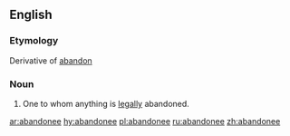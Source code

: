 ==English==

===Etymology===
Derivative of [[abandon]]

===Noun===
{{en-noun}}

# {{law}} One to whom anything is [[legally]] abandoned.

[[ar:abandonee]]
[[hy:abandonee]]
[[pl:abandonee]]
[[ru:abandonee]]
[[zh:abandonee]]